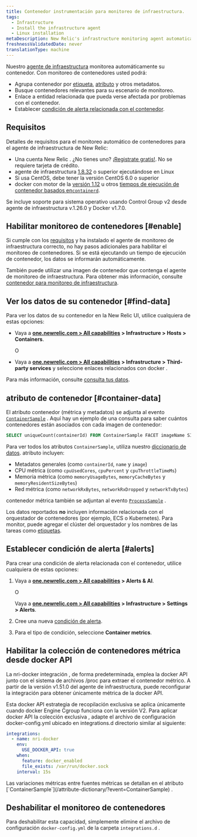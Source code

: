 ```yaml
---
title: Contenedor instrumentación para monitoreo de infraestructura.
tags:
  - Infrastructure
  - Install the infrastructure agent
  - Linux installation
metaDescription: New Relic's infrastructure monitoring agent automatically instruments container runtimes to collect container metrics and metadata.
freshnessValidatedDate: never
translationType: machine
---
```


Nuestro [agente de infraestructura](/docs/welcome-new-relic-infrastructure) monitorea automáticamente su contenedor. Con monitoreo de contenedores usted podrá:

* Agrupa contenedor por [etiqueta](/docs/new-relic-one/use-new-relic-one/core-concepts/tagging-use-tags-organize-group-what-you-monitor), [atributo](#container-data) y otros metadatos.
* Busque contenedores relevantes para su escenario de monitoreo.
* Enlace a entidad relacionada que pueda verse afectada por problemas con el contenedor.
* Establecer [condición de alerta relacionada con el contenedor](#alerts).

## Requisitos

Detalles de requisitos para el monitoreo automático de contenedores para el agente de infraestructura de New Relic:

* Una cuenta New Relic . ¿No tienes uno? [¡Registrate gratis!](https://newrelic.com/signup). No se requiere tarjeta de crédito.
* agente de infraestructura [1.8.32](/docs/release-notes/infrastructure-release-notes/infrastructure-agent-release-notes/new-relic-infrastructure-agent-1832) o superior ejecutándose en Linux
* Si usa CentOS, debe tener la versión CentOS 6.0 o superior
* docker con motor de la [versión 1.12](https://docs.docker.com/engine/release-notes/prior-releases/#1120-2016-07-28) u otros [tiempos de ejecución de contenedor basados en`containerd`](https://kubernetes.io/docs/setup/production-environment/container-runtimes).

<Callout variant="important">
  Se incluye soporte para sistema operativo usando Control Group v2 desde agente de infraestructura v.1.26.0 y Docker v1.7.0.
</Callout>

## Habilitar monitoreo de contenedores [#enable]

Si cumple con los [requisitos](#requirements) y ha instalado el agente de monitoreo de infraestructura correcto, no hay pasos adicionales para habilitar el monitoreo de contenedores. Si se está ejecutando un tiempo de ejecución de contenedor, los datos se informarán automáticamente.

También puede utilizar una imagen de contenedor que contenga el agente de monitoreo de infraestructura. Para obtener más información, consulte [contenedor para monitoreo de infraestructura](/docs/infrastructure/install-infrastructure-agent/linux-installation/container-infrastructure-monitoring).

<InstallFeedback/>

## Ver los datos de su contenedor [#find-data]

Para ver los datos de su contenedor en la New Relic UI, utilice cualquiera de estas opciones:

* Vaya a <DNT>**[one.newrelic.com > All capabilities](https://one.newrelic.com/all-capabilities) > Infrastructure > Hosts > Containers**</DNT>.

  O

* Vaya a <DNT>**[one.newrelic.com > All capabilities](https://one.newrelic.com/all-capabilities) > Infrastructure > Third-party services**</DNT> y seleccione enlaces relacionados con docker .

Para más información, consulte [consulta tus datos](/docs/using-new-relic/data/understand-data/query-new-relic-data).

## atributo de contenedor [#container-data]

El atributo contenedor (métrica y metadatos) se adjunta al evento [`ContainerSample`](/attribute-dictionary/?event=ContainerSample) . Aquí hay un ejemplo de una consulta para saber cuántos contenedores están asociados con cada imagen de contenedor:

```sql
SELECT uniqueCount(containerId) FROM ContainerSample FACET imageName SINCE 1 HOUR AGO TIMESERIES
```

Para ver todos los atributos `ContainerSample`, utiliza nuestro [diccionario de datos](/attribute-dictionary/?event=ContainerSample). atributo incluyen:

* Metadatos generales (como `containerId`, `name` y `image`)
* CPU métrica (como `cpuUsedCores`, `cpuPercent` y `cpuThrottleTimeMs`)
* Memoria métrica (como `memoryUsageBytes`, `memoryCacheBytes` y `memoryResidentSizeBytes`)
* Red métrica (como `networkRxBytes`, `networkRxDropped` y `networkTxBytes`)

contenedor métrica también se adjuntan al evento [`ProcessSample`](/attribute-dictionary/?event=ProcessSample) .

Los datos reportados **no** incluyen información relacionada con el orquestador de contenedores (por ejemplo, ECS o Kubernetes). Para monitor, puede agregar el clúster del orquestador y los nombres de las tareas como [etiquetas](https://docs.docker.com/ee/ucp/admin/configure/add-labels-to-cluster-nodes/).

## Establecer condición de alerta [#alerts]

Para crear una condición de alerta relacionada con el contenedor, utilice cualquiera de estas opciones:

1. Vaya a <DNT>**[one.newrelic.com > All capabilities](https://one.newrelic.com/all-capabilities) > Alerts & AI**</DNT>.

   O

   Vaya a <DNT>**[one.newrelic.com > All capabilities](https://one.newrelic.com/all-capabilities) > Infrastructure > Settings > Alerts**</DNT>.

2. Cree una nueva [condición de alerta](/docs/alerts/new-relic-alerts/defining-conditions/create-alert-conditions).

3. Para el tipo de condición, seleccione <DNT>**Container metrics**</DNT>.

## Habilitar la colección de contenedores métrica desde docker API

La nri-docker integración , de forma predeterminada, emplea la docker API junto con el sistema de archivos /proc para extraer el contenedor métrico. A partir de la versión v1.51.0 del agente de infraestructura, puede reconfigurar la integración para obtener únicamente métrica de la docker API.

Esta docker API estrategia de recopilación exclusiva se aplica únicamente cuando docker Engine Cgroup funciona con la versión V2. Para aplicar docker API la colección exclusiva , adapte el archivo de configuración docker-config.yml ubicado en integrations.d directorio similar al siguiente:

```yaml
integrations:
  - name: nri-docker
    env:
      USE_DOCKER_API: true
    when:
      feature: docker_enabled
      file_exists: /var/run/docker.sock
    interval: 15s
```

<Callout variant="tip">
  Las variaciones métricas entre fuentes métricas se detallan en el atributo [`ContainerSample`](/attribute-dictionary/?event=ContainerSample) .
</Callout>

## Deshabilitar el monitoreo de contenedores

Para deshabilitar esta capacidad, simplemente elimine el archivo de configuración `docker-config.yml` de la carpeta `integrations.d` .
